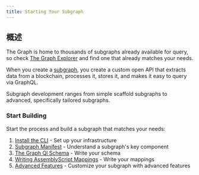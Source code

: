 ```yaml
---
title: Starting Your Subgraph
---
```


## 概述

The Graph is home to thousands of subgraphs already available for query, so check [The Graph Explorer](https://thegraph.com/explorer) and find one that already matches your needs.

When you create a [subgraph](/subgraphs/), you create a custom open API that extracts data from a blockchain, processes it, stores it, and makes it easy to query via GraphQL.

Subgraph development ranges from simple scaffold subgraphs to advanced, specifically tailored subgraphs.

### Start Building

Start the process and build a subgraph that matches your needs:

1. [Install the CLI](/developing/creating-a-subgraph/install-the-cli/) - Set up your infrastructure
2. [Subgraph Manifest](/developing/creating-a-subgraph/subgraph-manifest/) - Understand a subgraph's key component
3. [The Graph Ql Schema](/developing/creating-a-subgraph/ql-schema/) - Write your schema
4. [Writing AssemblyScript Mappings](/developing/creating-a-subgraph/assemblyscript-mappings/) - Write your mappings
5. [Advanced Features](/developing/creating-a-subgraph/advanced/) - Customize your subgraph with advanced features
